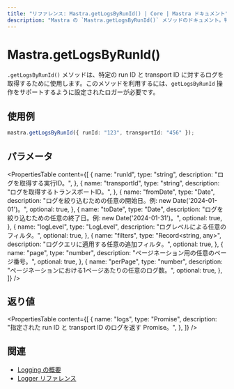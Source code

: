 ```yaml
---
title: "リファレンス: Mastra.getLogsByRunId() | Core | Mastra ドキュメント"
description: "Mastra の `Mastra.getLogsByRunId()` メソッドのドキュメント。特定のラン ID とトランスポート ID に対応するログを取得します。"
---
```


# Mastra.getLogsByRunId()

`.getLogsByRunId()` メソッドは、特定の run ID と transport ID に対するログを取得するために使用します。このメソッドを利用するには、`getLogsByRunId` 操作をサポートするように設定されたロガーが必要です。

## 使用例

```typescript copy
mastra.getLogsByRunId({ runId: "123", transportId: "456" });
```

## パラメータ

<PropertiesTable
  content={[
    {
      name: "runId",
      type: "string",
      description: "ログを取得する実行ID。",
    },
    {
      name: "transportId",
      type: "string",
      description: "ログを取得するトランスポートID。",
    },
    {
      name: "fromDate",
      type: "Date",
      description: "ログを絞り込むための任意の開始日。例: new Date('2024-01-01')。",
      optional: true,
    },
    {
      name: "toDate",
      type: "Date",
      description: "ログを絞り込むための任意の終了日。例: new Date('2024-01-31')。",
      optional: true,
    },
    {
      name: "logLevel",
      type: "LogLevel",
      description: "ログレベルによる任意のフィルタ。",
      optional: true,
    },
    {
      name: "filters",
      type: "Record<string, any>",
      description: "ログクエリに適用する任意の追加フィルタ。",
      optional: true,
    },
    {
      name: "page",
      type: "number",
      description: "ページネーション用の任意のページ番号。",
      optional: true,
    },
    {
      name: "perPage",
      type: "number",
      description: "ページネーションにおける1ページあたりの任意のログ数。",
      optional: true,
    },
  ]}
/>

## 返り値

<PropertiesTable
  content={[
    {
      name: "logs",
      type: "Promise<any>",
      description: "指定された run ID と transport ID のログを返す Promise。",
    },
  ]}
/>

## 関連

- [Logging の概要](../../docs/observability/logging.mdx)
- [Logger リファレンス](../../reference/observability/logger.mdx)